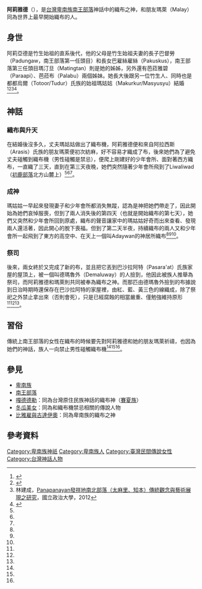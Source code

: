 '''阿莉雅德'''（{{lang-pyu|Aliyade}}），是[[台灣|台灣]][[卑南族|卑南族]][[南王部落|南王部落]]神話中的織布之神，和朋友瑪萊（Malay）同為世界上最早開始織布的人。
==身世==
阿莉亞德是竹生始祖的直系後代，他的父母是竹生始祖夫妻的長子巴督勞（Padungaw，南王部落第一任頭目）和長女巴雇絲雇絲（Pakuskus），南王部落第三任頭目瑪汀旦（Matingtan）則是她的姊姊，另外還有芭菈雅碧（Paraapi）、芭菈布（Palabu）兩個姊妹。她長大後跟另一位竹生人、同時也是都都烏爾（Totoor/Tudur）氏族的始祖瑪姑姑（Makurkur/Masyusyu）結婚<ref name="番族慣習調查報告書第五卷排灣族．第二卷">{{cite book |last= |first= |date=2003-10-01|title=番族慣習調查報告書第二卷阿美族、卑南族|url=https://tm.ncl.edu.tw/article?u=022_004_00003743&lang=chn|location= |publisher=中央研究院民族所|page= |isbn=9789576717352|author=臺灣總督府臨時臺灣舊慣調查會}}</ref><ref name="卑南族神話與傳說">{{cite book|last=|first=|date=2003-09-01|title=卑南族神話與傳說|url=https://www.books.com.tw/products/0010232851|location=|publisher=晨星|page=|isbn=9574554775|author=達西烏拉彎‧畢馬|access-date=2021-03-05|archive-date=2019-08-06|archive-url=https://web.archive.org/web/20190806062703/https://www.books.com.tw/products/0010232851|dead-url=no}}</ref><ref name="Panapanayan">林建成，[http://nccur.lib.nccu.edu.tw/retrieve/83363/950401.pdf Panapanayan發祥地南北部落（太麻里、知本）傳統觀念與藝術展現之研究]，國立政治大學，2012</ref><ref name="台灣原住民史-卑南族史篇">{{cite book |last= |first= |date=1998-12-01|title=台灣原住民史-卑南族史篇|url=https://tm.ncl.edu.tw/article?u=022_001_00000738&lang=chn|location= |publisher=國史館台灣文獻館|page= |isbn=9789570231434|author=宋龍生}}</ref>。

==神話==
===織布與升天===
在結婚後沒多久，丈夫瑪姑姑做出了織布機，阿莉雅德便和來自阿拉西斯（Arasis）氏族的朋友瑪萊便初次紡麻，好不容易才織成了布，後來她們為了避免丈夫碰觸到織布機（男性碰觸是禁忌），便爬上剛建好的少年會所、面對著西方織布，一直織了三天，直到在第三天夜晚，她們突然隨著少年會所飛到了Liwaliwad（[[初鹿部落|初鹿部落]]北方山麓上）<ref name="番族慣習調查報告書第五卷排灣族．第二卷"/><ref name="卑南族神話與傳說"/><ref name="Panapanayan"/>。
===成神===
瑪姑姑一早起來發現妻子和少年會所都消失無蹤，認為是神把她們帶走了，因此開始為她們哀悼服喪，但到了兩人消失後的第四天（也就是開始織布的第七天），她們又突然和少年會所回到原處，織布的聲音讓家中的瑪姑姑好奇而出來查看、發現兩人還活著，因此開心的脫下喪福。但到了第二天半夜，持續織布的兩人又和少年會所一起飛到了東方的高空中、在天上一個叫Adaywan的神居所織布<ref name="番族慣習調查報告書第五卷排灣族．第二卷"/><ref name="卑南族神話與傳說"/><ref name="Panapanayan"/>。
===祭司===
後來，兩女終於又完成了新的布，並且把它丟到巴沙拉阿特（Pasara'at）氏族家屋的屋頂上，被一個叫德瑪魯外（Demaluway）的人撿到，他因此被族人推舉為祭司，而阿莉雅德和瑪萊則共同被奉為織布之神。而那匹由德瑪魯外撿到的布據說到日治時期時還保存在巴沙拉阿特的家屋裡，由紅、藍、黃三色的線織成，除了祭祀之外禁止拿出來（否則會死），只是已經腐蝕的相當嚴重、僅勉強維持原形<ref name="番族慣習調查報告書第五卷排灣族．第二卷"/><ref name="卑南族神話與傳說"/><ref name="Panapanayan"/>。
==習俗==
傳統上南王部落的女性在織布的時候要先對阿莉雅德和她的朋友瑪萊祈禱，也因為她們的神話，族人一向禁止男性碰觸織布機<ref name="番族慣習調查報告書第五卷排灣族．第二卷"/><ref name="卑南族神話與傳說"/><ref name="Panapanayan"/>。

==參見==
*[[卑南族|卑南族]]
*[[南王部落|南王部落]]
*[[嘎德德勒|嘎德德勒]]：同為台灣原住民族神話的織布神（[[賽夏族|賽夏族]]）
*[[冬瓜美女|冬瓜美女]]：同為和織布機禁忌相關的傳說人物
*[[比雅雇與古達伊奧|比雅雇與古達伊奧]]：同為卑南族的織布之神

==參考資料==
{{reflist}}

[[Category:卑南族神祇|Category:卑南族神祇]]
[[Category:卑南族人|Category:卑南族人]]
[[Category:臺灣民間傳說女性|Category:臺灣民間傳說女性]]
[[Category:台灣神話人物|Category:台灣神話人物]]